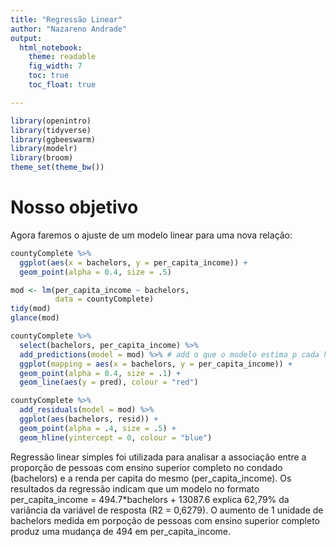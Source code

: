 ```yaml
---
title: "Regressão Linear"
author: "Nazareno Andrade"
output: 
  html_notebook:
    theme: readable
    fig_width: 7
    toc: true
    toc_float: true

---
```


```r
library(openintro)
library(tidyverse)
library(ggbeeswarm)
library(modelr)
library(broom)
theme_set(theme_bw())
```

# Nosso objetivo

Agora faremos o ajuste de um modelo linear para uma nova relação: 

```r
countyComplete %>% 
  ggplot(aes(x = bachelors, y = per_capita_income)) + 
  geom_point(alpha = 0.4, size = .5)
```

```r
mod <- lm(per_capita_income ~ bachelors, 
          data = countyComplete)
tidy(mod)
glance(mod)
```

```r
countyComplete %>% 
  select(bachelors, per_capita_income) %>% 
  add_predictions(model = mod) %>% # add o que o modelo estima p cada hs_grad
  ggplot(mapping = aes(x = bachelors, y = per_capita_income)) + 
  geom_point(alpha = 0.4, size = .1) + 
  geom_line(aes(y = pred), colour = "red")
```

```r
countyComplete %>% 
  add_residuals(model = mod) %>% 
  ggplot(aes(bachelors, resid)) + 
  geom_point(alpha = .4, size = .5) + 
  geom_hline(yintercept = 0, colour = "blue")
```

Regressão linear simples foi utilizada para analisar a associação entre a proporção de pessoas com ensino superior completo no condado (bachelors) e a renda per capita do mesmo (per_capita_income). Os resultados da regressão indicam que um modelo no formato per_capita_income = 494.7*bachelors + 13087.6 explica 62,79% da variância da variável de resposta (R2 = 0,6279). O aumento de 1 unidade de bachelors medida em porpoção de pessoas com ensino superior completo produz uma mudança de 494 em per_capita_income.




